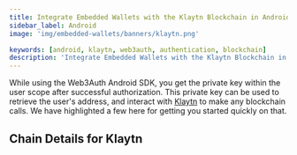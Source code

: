 ```yaml
---
title: Integrate Embedded Wallets with the Klaytn Blockchain in Android
sidebar_label: Android
image: 'img/embedded-wallets/banners/klaytn.png'

keywords: [android, klaytn, web3auth, authentication, blockchain]
description: 'Integrate Embedded Wallets with the Klaytn Blockchain in Android | Embedded Wallets'
---
```



While using the Web3Auth Android SDK, you get the private key within the user scope after successful authorization. This private key can be used to retrieve the user's address, and interact with [Klaytn](https://ethereum.org/) to make any blockchain calls. We have highlighted a few here for getting you started quickly on that.

## Chain Details for Klaytn

<ChainDetailsKlaytn />

<EVMInteraction />
